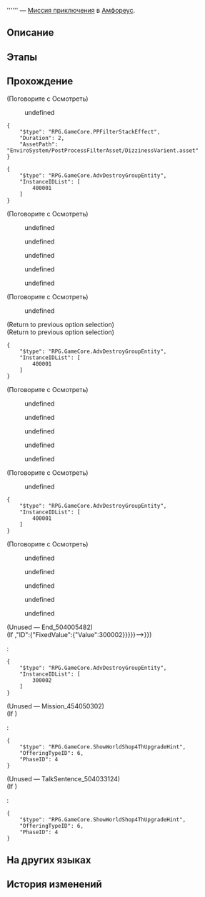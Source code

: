 {{Дополнить|Диалоги.}}
{{Миссия Инфобокс
|id              = 3040090
|Название        = 
|Изображение     = Миссия Освоения .png
|Тип             = Миссия приключения
|События         = 
|Глава           = 
|Условия         = Завершена [[Миссия Освоения]] ''[[О серебряная колесница, мчись на тёмные земли]]''
|Персонажи       = (Первопроходец) (Ид); (Первопроходец) (множество); (Первопроходец) (супер-эго); {{MC|ж=Другая|м=Другой}} (Первопроходец); Гиацина; Первопроходец; Странная девочка; Странный мальчик; Швея
|СтартЛокация    = [[Амфореус]] — [[Вечный священный город Охема]]
|Локации         = Вечный священный город Охема
|Предыдущая      = 
|Следующая       = 
|Награды         = 
}}
'''''' — [[Миссия приключения]] в [[Амфореус]].

==Описание==
{{Описание|<!--официальное описание из Перекрёстка судеб-->}}

==Этапы==


==Прохождение==
{{Дополнить}}


;(Поговорите с Осмотреть)
<!--Unknown TalkSentence: 504005301-->
<!--Unknown TalkSentence: 504005302-->
:{{Диалог|Стрелка}} undefined
<!--Unknown TalkSentence: 504005305-->
<pre>{
	"$type": "RPG.GameCore.PPFilterStackEffect",
	"Duration": 2,
	"AssetPath": "EnviroSystem/PostProcessFilterAsset/DizzinessVarient.asset"
}</pre>
<!--Unknown TalkSentence: 504005306-->
<!--Unknown TalkSentence: 504005307-->
<!--Unknown TalkSentence: 504005308-->
<pre>{
	"$type": "RPG.GameCore.AdvDestroyGroupEntity",
	"InstanceIDList": [
		400001
	]
}</pre>


;(Поговорите с Осмотреть)
<!--Unknown TalkSentence: 504005301-->
<!--Unknown TalkSentence: 504005302-->
:{{Диалог|Стрелка}} undefined
<!--Unknown TalkSentence: 504005325-->
<!--Unknown TalkSentence: 504005326-->
<!--Unknown TalkSentence: 504005327-->
:{{Диалог|Стрелка}} undefined
:{{Диалог|Стрелка}} undefined
:{{Диалог|Стрелка}} undefined
:{{Диалог|Стрелка}} undefined


;(Поговорите с Осмотреть)
<!--Unknown TalkSentence: 504005301-->
<!--Unknown TalkSentence: 504005302-->
:{{Диалог|Стрелка}} undefined
<!--Unknown TalkSentence: 504005349-->
;(Return to previous option selection)
;(Return to previous option selection)
<pre>{
	"$type": "RPG.GameCore.AdvDestroyGroupEntity",
	"InstanceIDList": [
		400001
	]
}</pre>


;(Поговорите с Осмотреть)
<!--Unknown TalkSentence: 504005301-->
<!--Unknown TalkSentence: 504005302-->
:{{Диалог|Стрелка}} undefined
<!--Unknown TalkSentence: 504005385-->
:{{Диалог|Стрелка}} undefined
:{{Диалог|Стрелка}} undefined
:{{Диалог|Стрелка}} undefined
:{{Диалог|Стрелка}} undefined


;(Поговорите с Осмотреть)
<!--Unknown TalkSentence: 504005301-->
<!--Unknown TalkSentence: 504005302-->
:{{Диалог|Стрелка}} undefined
<!--Unknown TalkSentence: 504005408-->
<!--Unknown TalkSentence: 504005409-->
<!--Unknown TalkSentence: 504005410-->
<!--Unknown TalkSentence: 504005411-->
<pre>{
	"$type": "RPG.GameCore.AdvDestroyGroupEntity",
	"InstanceIDList": [
		400001
	]
}</pre>


;(Поговорите с Осмотреть)
<!--Unknown TalkSentence: 504005301-->
<!--Unknown TalkSentence: 504005302-->
:{{Диалог|Стрелка}} undefined
<!--Unknown TalkSentence: 504005453-->
:{{Диалог|Стрелка}} undefined
:{{Диалог|Стрелка}} undefined
:{{Диалог|Стрелка}} undefined
:{{Диалог|Стрелка}} undefined
;(Unused &mdash; End_504005482)
;(If {{cx}}{{subst:void|<!--{"$type":"RPG.GameCore.AdvByEntityExist","TargetType":{"$type":"RPG.GameCore.TargetFetchAdvPropEx","FetchType":"SinglePropByPropID","SinglePropID":{"GroupID":{"FixedValue":{"Value":863}},"ID":{"FixedValue":{"Value":300002}}}}}-->}})
:<pre>{
	"$type": "RPG.GameCore.AdvDestroyGroupEntity",
	"InstanceIDList": [
		300002
	]
}</pre>


;(Unused &mdash; Mission_454050302)
;(If {{cx}}<!--SubMission Finish: 104030904-->)
:<pre>{
	"$type": "RPG.GameCore.ShowWorldShop4ThUpgradeHint",
	"OfferingTypeID": 6,
	"PhaseID": 4
}</pre>

;(Unused &mdash; TalkSentence_504033124)
;(If {{cx}}<!--SubMission Finish: 104030904-->)
:<pre>{
	"$type": "RPG.GameCore.ShowWorldShop4ThUpgradeHint",
	"OfferingTypeID": 6,
	"PhaseID": 4
}</pre>
{{Диалог Конец}}

==На других языках==
{{На других языках
|en   = 
|zhs  = 
|zht  = 
|ja   = 
|ko   = 
|es   = 
|fr   = 
|ru   = 
|th   = 
|vi   = 
|de   = 
|id   = 
|pt   = 
}}

==История изменений==
{{История изменений|3.2}}
